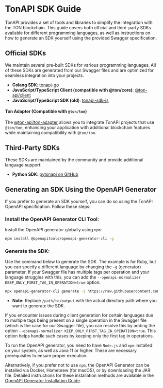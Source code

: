 
# TonAPI SDK Guide

TonAPI provides a set of tools and libraries to simplify the integration with the TON blockchain. This guide covers both official and third-party SDKs available for different programming languages, as well as instructions on how to generate an SDK yourself using the provided Swagger specification.

## Official SDKs

We maintain several pre-built SDKs for various programming languages. All of these SDKs are generated from our Swagger files and are optimized for seamless integration into your projects.

- **Golang SDK**: [tonapi-go](https://github.com/tonkeeper/tonapi-go)
- **JavaScript/TypeScript Client (compatible with @ton/core)**: [@ton-api/client](https://www.npmjs.com/package/@ton-api/client)
- **JavaScript/TypeScript SDK (old)**: [tonapi-sdk-js](https://www.npmjs.com/package/tonapi-sdk-js)

#### Ton Adapter (Compatible with `@ton/ton`)

The [@ton-api/ton-adapter](https://www.npmjs.com/package/@ton-api/ton-adapter) allows you to integrate TonAPI projects that use `@ton/ton`, enhancing your application with additional blockchain features while maintaining compatibility with `@ton/ton`.

## Third-Party SDKs

These SDKs are maintained by the community and provide additional language support:

- **Python SDK**: [pytonapi on GitHub](https://github.com/tonkeeper/pytonapi)

## Generating an SDK Using the OpenAPI Generator

If you prefer to generate an SDK yourself, you can do so using the TonAPI OpenAPI specification. Follow these steps:

<Steps>

### Install the OpenAPI Generator CLI Tool:

   Install the OpenAPI generator globally using `npm`:
   ```bash
   npm install @openapitools/openapi-generator-cli -g
   ```

### Generate the SDK:

   Use the command below to generate the SDK. The example is for Ruby, but you can specify a different language by changing the `-g` (generator) parameter. If your Swagger file has multiple tags per operation and your language struggles with this, you can add the `--openapi-normalizer KEEP_ONLY_FIRST_TAG_IN_OPERATION=true` option.
   ```bash
   npx openapi-generator-cli generate -i https://raw.githubusercontent.com/tonkeeper/opentonapi/master/api/openapi.yml -g ruby -o /path/to/output
   ```

   - **Note:** Replace `/path/to/output` with the actual directory path where you want to generate the SDK.

   If you encounter issues during client generation for certain languages due to multiple tags being present on a single operation in the Swagger file (which is the case for our Swagger file), you can resolve this by adding the option `--openapi-normalizer KEEP_ONLY_FIRST_TAG_IN_OPERATION=true`. This option helps handle such cases by keeping only the first tag in operations.

</Steps>

To run the OpenAPI generator, you need to have `Node.js` and `npm` installed on your system, as well as Java 11 or higher. These are necessary prerequisites to ensure proper execution.

Alternatively, if you prefer not to use `npm`, the OpenAPI Generator can be installed via Docker, Homebrew (for macOS), or by downloading the JAR file. Detailed instructions for these installation methods are available in the [OpenAPI Generator Installation Guide](https://openapi-generator.tech/docs/installation/).
